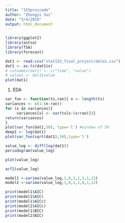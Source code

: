 ```yaml
---
title: "153projcode"
author: "Zhengyi Sui"
date: "5/4/2019"
output: html_document
---
```


```r
library(ggplot2)
library(astsa)
library(TSA)
library(forecast)
```


```r
dat1 <- read.csv("stat153_final_project/data1.csv")
dat1 <- as.ts(dat1$x)
# colnames(dat1) <- c("time", "value")
# value1 <- dat1$value
plot(dat1)
```

1. EDA

```r
var_fun <- function(ts,ran){ n <- length(ts)
variances <- c(1:(n-ran))
for (x in variances){
     variances[x] <- var(ts[x:(x+ran)])}
return(variances)
}
plot(var_fun(dat1,50), type='l') #window of 50
deep1 <- log(dat1)
plot(var_fun(sqrt(dat1),50),type='l')
```

```r
value_log <- diff(log(dat1))
periodogram(value_log)
```


```r
plot(value_log)
```
```r
acf2(value_log)
```
```r
model1 <-sarima(value_log,1,0,1,1,1,1,12)
model2 <-sarima(value_log,1,0,1,1,0,1,12)
```
```r
print(model1$AIC)
print(model2$AIC)
print(model1$AICc)
print(model2$AICc)
print(model1$BIC)
print(model2$BIC)
```


